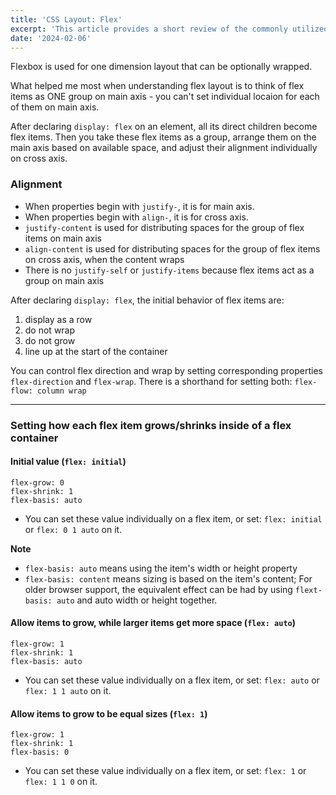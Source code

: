 ```yaml
---
title: 'CSS Layout: Flex'
excerpt: 'This article provides a short review of the commonly utilized features of flex layout.'
date: '2024-02-06'
---
```


Flexbox is used for one dimension layout that can be optionally wrapped. 

What helped me most when understanding flex layout is to think of flex items as ONE group on main axis - you can't
set individual locaion for each of them on main axis.

After declaring `display: flex` on an element, all its direct children become flex items. Then you take these flex items as a group,
arrange them on the main axis based on available space, and adjust their alignment individually on cross axis. 

### Alignment
- When properties begin with `justify-`, it is for main axis.
- When properties begin with `align-`, it is for cross axis.
- `justify-content` is used for distributing spaces for the group of flex items on main axis
- `align-content` is used for distributing spaces for the group of flex items on cross axis, when the content wraps
- There is no `justify-self` or `justify-items` because flex items act as a group on main axis

After declaring `display: flex`, the initial behavior of flex items are:
1. display as a row
2. do not wrap
3. do not grow
4. line up at the start of the container

You can control flex direction and wrap by setting corresponding properties `flex-direction` and `flex-wrap`.
There is a shorthand for setting both: `flex-flow: column wrap`

---

### Setting how each flex item grows/shrinks inside of a flex container

#### Initial value (`flex: initial`)
```
flex-grow: 0
flex-shrink: 1
flex-basis: auto
```
* You can set these value individually on a flex item, or set: `flex: initial` or `flex: 0 1 auto` on it.

**Note**
  * `flex-basis: auto` means using the item's width or height property
  * `flex-basis: content` means sizing is based on the item's content; For older browser support, the equivalent effect can be had by using 
  `flext-basis: auto` and auto width or height together.

#### Allow items to grow, while larger items get more space (`flex: auto`)
```
flex-grow: 1
flex-shrink: 1
flex-basis: auto
```
* You can set these value individually on a flex item, or set: `flex: auto` or `flex: 1 1 auto` on it.

#### Allow items to grow to be equal sizes (`flex: 1`)
```
flex-grow: 1
flex-shrink: 1
flex-basis: 0
```
* You can set these value individually on a flex item, or set: `flex: 1` or `flex: 1 1 0` on it.



